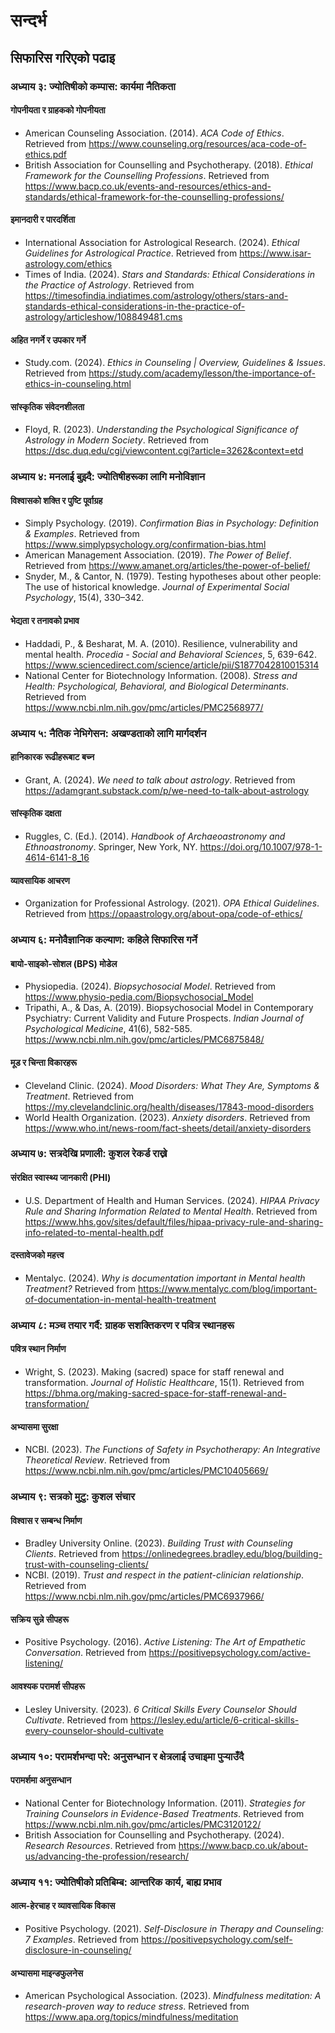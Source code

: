 # सन्दर्भ {.unnumbered}

## सिफारिस गरिएको पढाइ

::: {.references-container}

### अध्याय ३: ज्योतिषीको कम्पास: कार्यमा नैतिकता

#### गोपनीयता र ग्राहकको गोपनीयता
- American Counseling Association. (2014). *ACA Code of Ethics*. Retrieved from [https://www.counseling.org/resources/aca-code-of-ethics.pdf](https://www.counseling.org/resources/aca-code-of-ethics.pdf)
- British Association for Counselling and Psychotherapy. (2018). *Ethical Framework for the Counselling Professions*. Retrieved from [https://www.bacp.co.uk/events-and-resources/ethics-and-standards/ethical-framework-for-the-counselling-professions/](https://www.bacp.co.uk/events-and-resources/ethics-and-standards/ethical-framework-for-the-counselling-professions/)

#### इमानदारी र पारदर्शिता
- International Association for Astrological Research. (2024). *Ethical Guidelines for Astrological Practice*. Retrieved from [https://www.isar-astrology.com/ethics](https://www.isar-astrology.com/ethics)
- Times of India. (2024). *Stars and Standards: Ethical Considerations in the Practice of Astrology*. Retrieved from [https://timesofindia.indiatimes.com/astrology/others/stars-and-standards-ethical-considerations-in-the-practice-of-astrology/articleshow/108849481.cms](https://timesofindia.indiatimes.com/astrology/others/stars-and-standards-ethical-considerations-in-the-practice-of-astrology/articleshow/108849481.cms)

#### अहित नगर्ने र उपकार गर्ने
- Study.com. (2024). *Ethics in Counseling | Overview, Guidelines & Issues*. Retrieved from [https://study.com/academy/lesson/the-importance-of-ethics-in-counseling.html](https://study.com/academy/lesson/the-importance-of-ethics-in-counseling.html)

#### सांस्कृतिक संवेदनशीलता
- Floyd, R. (2023). *Understanding the Psychological Significance of Astrology in Modern Society*. Retrieved from [https://dsc.duq.edu/cgi/viewcontent.cgi?article=3262&context=etd](https://dsc.duq.edu/cgi/viewcontent.cgi?article=3262&context=etd)

### अध्याय ४: मनलाई बुझ्दै: ज्योतिषीहरूका लागि मनोविज्ञान

#### विश्वासको शक्ति र पुष्टि पूर्वाग्रह
- Simply Psychology. (2019). *Confirmation Bias in Psychology: Definition & Examples*. Retrieved from [https://www.simplypsychology.org/confirmation-bias.html](https://www.simplypsychology.org/confirmation-bias.html)
- American Management Association. (2019). *The Power of Belief*. Retrieved from [https://www.amanet.org/articles/the-power-of-belief/](https://www.amanet.org/articles/the-power-of-belief/)
- Snyder, M., & Cantor, N. (1979). Testing hypotheses about other people: The use of historical knowledge. *Journal of Experimental Social Psychology*, 15(4), 330–342.

#### भेद्यता र तनावको प्रभाव
- Haddadi, P., & Besharat, M. A. (2010). Resilience, vulnerability and mental health. *Procedia - Social and Behavioral Sciences*, 5, 639-642. [https://www.sciencedirect.com/science/article/pii/S1877042810015314](https://www.sciencedirect.com/science/article/pii/S1877042810015314)
- National Center for Biotechnology Information. (2008). *Stress and Health: Psychological, Behavioral, and Biological Determinants*. Retrieved from [https://www.ncbi.nlm.nih.gov/pmc/articles/PMC2568977/](https://www.ncbi.nlm.nih.gov/pmc/articles/PMC2568977/)

### अध्याय ५: नैतिक नेभिगेसन: अखण्डताको लागि मार्गदर्शन

#### हानिकारक रूढीहरूबाट बच्न
- Grant, A. (2024). *We need to talk about astrology*. Retrieved from [https://adamgrant.substack.com/p/we-need-to-talk-about-astrology](https://adamgrant.substack.com/p/we-need-to-talk-about-astrology)

#### सांस्कृतिक दक्षता
- Ruggles, C. (Ed.). (2014). *Handbook of Archaeoastronomy and Ethnoastronomy*. Springer, New York, NY. [https://doi.org/10.1007/978-1-4614-6141-8_16](https://doi.org/10.1007/978-1-4614-6141-8_16)

#### व्यावसायिक आचरण
- Organization for Professional Astrology. (2021). *OPA Ethical Guidelines*. Retrieved from [https://opaastrology.org/about-opa/code-of-ethics/](https://opaastrology.org/about-opa/code-of-ethics/)

### अध्याय ६: मनोवैज्ञानिक कल्याण: कहिले सिफारिस गर्ने

#### बायो-साइको-सोशल (BPS) मोडेल
- Physiopedia. (2024). *Biopsychosocial Model*. Retrieved from [https://www.physio-pedia.com/Biopsychosocial_Model](https://www.physio-pedia.com/Biopsychosocial_Model)
- Tripathi, A., & Das, A. (2019). Biopsychosocial Model in Contemporary Psychiatry: Current Validity and Future Prospects. *Indian Journal of Psychological Medicine*, 41(6), 582-585. [https://www.ncbi.nlm.nih.gov/pmc/articles/PMC6875848/](https://www.ncbi.nlm.nih.gov/pmc/articles/PMC6875848/)

#### मूड र चिन्ता विकारहरू
- Cleveland Clinic. (2024). *Mood Disorders: What They Are, Symptoms & Treatment*. Retrieved from [https://my.clevelandclinic.org/health/diseases/17843-mood-disorders](https://my.clevelandclinic.org/health/diseases/17843-mood-disorders)
- World Health Organization. (2023). *Anxiety disorders*. Retrieved from [https://www.who.int/news-room/fact-sheets/detail/anxiety-disorders](https://www.who.int/news-room/fact-sheets/detail/anxiety-disorders)

### अध्याय ७: सत्रदेखि प्रणाली: कुशल रेकर्ड राख्ने

#### संरक्षित स्वास्थ्य जानकारी (PHI)
- U.S. Department of Health and Human Services. (2024). *HIPAA Privacy Rule and Sharing Information Related to Mental Health*. Retrieved from [https://www.hhs.gov/sites/default/files/hipaa-privacy-rule-and-sharing-info-related-to-mental-health.pdf](https://www.hhs.gov/sites/default/files/hipaa-privacy-rule-and-sharing-info-related-to-mental-health.pdf)

#### दस्तावेजको महत्त्व
- Mentalyc. (2024). *Why is documentation important in Mental health Treatment?* Retrieved from [https://www.mentalyc.com/blog/important-of-documentation-in-mental-health-treatment](https://www.mentalyc.com/blog/important-of-documentation-in-mental-health-treatment)

### अध्याय ८: मञ्च तयार गर्दै: ग्राहक सशक्तिकरण र पवित्र स्थानहरू

#### पवित्र स्थान निर्माण
- Wright, S. (2023). Making (sacred) space for staff renewal and transformation. *Journal of Holistic Healthcare*, 15(1). Retrieved from [https://bhma.org/making-sacred-space-for-staff-renewal-and-transformation/](https://bhma.org/making-sacred-space-for-staff-renewal-and-transformation/)

#### अभ्यासमा सुरक्षा
- NCBI. (2023). *The Functions of Safety in Psychotherapy: An Integrative Theoretical Review*. Retrieved from [https://www.ncbi.nlm.nih.gov/pmc/articles/PMC10405669/](https://www.ncbi.nlm.nih.gov/pmc/articles/PMC10405669/)

### अध्याय ९: सत्रको मुटु: कुशल संचार

#### विश्वास र सम्बन्ध निर्माण
- Bradley University Online. (2023). *Building Trust with Counseling Clients*. Retrieved from [https://onlinedegrees.bradley.edu/blog/building-trust-with-counseling-clients/](https://onlinedegrees.bradley.edu/blog/building-trust-with-counseling-clients/)
- NCBI. (2019). *Trust and respect in the patient-clinician relationship*. Retrieved from [https://www.ncbi.nlm.nih.gov/pmc/articles/PMC6937966/](https://www.ncbi.nlm.nih.gov/pmc/articles/PMC6937966/)

#### सक्रिय सुन्ने सीपहरू
- Positive Psychology. (2016). *Active Listening: The Art of Empathetic Conversation*. Retrieved from [https://positivepsychology.com/active-listening/](https://positivepsychology.com/active-listening/)

#### आवश्यक परामर्श सीपहरू
- Lesley University. (2023). *6 Critical Skills Every Counselor Should Cultivate*. Retrieved from [https://lesley.edu/article/6-critical-skills-every-counselor-should-cultivate](https://lesley.edu/article/6-critical-skills-every-counselor-should-cultivate)

### अध्याय १०: परामर्शभन्दा परे: अनुसन्धान र क्षेत्रलाई उचाइमा पुर्‍याउँदै

#### परामर्शमा अनुसन्धान
- National Center for Biotechnology Information. (2011). *Strategies for Training Counselors in Evidence-Based Treatments*. Retrieved from [https://www.ncbi.nlm.nih.gov/pmc/articles/PMC3120122/](https://www.ncbi.nlm.nih.gov/pmc/articles/PMC3120122/)
- British Association for Counselling and Psychotherapy. (2024). *Research Resources*. Retrieved from [https://www.bacp.co.uk/about-us/advancing-the-profession/research/](https://www.bacp.co.uk/about-us/advancing-the-profession/research/)

### अध्याय ११: ज्योतिषीको प्रतिबिम्ब: आन्तरिक कार्य, बाह्य प्रभाव

#### आत्म-हेरचाह र व्यावसायिक विकास
- Positive Psychology. (2021). *Self-Disclosure in Therapy and Counseling: 7 Examples*. Retrieved from [https://positivepsychology.com/self-disclosure-in-counseling/](https://positivepsychology.com/self-disclosure-in-counseling/)

#### अभ्यासमा माइन्डफुलनेस
- American Psychological Association. (2023). *Mindfulness meditation: A research-proven way to reduce stress*. Retrieved from [https://www.apa.org/topics/mindfulness/meditation](https://www.apa.org/topics/mindfulness/meditation)

:::
